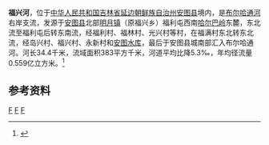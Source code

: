 {{Otheruses|福兴河|other=同名或類似名的其它條目描述}}
'''福兴河'''，位于[[中华人民共和国|中华人民共和国]][[吉林省|吉林省]][[延边朝鲜族自治州|延边朝鲜族自治州]][[安图县|安图县]]境内，是[[布尔哈通河|布尔哈通河]]右岸支流，发源于[[安图县|安图县]]北部[[明月镇_(安图县)|明月镇]]（原福兴乡）福利屯西南[[哈尔巴岭|哈尔巴岭]]东麓，东北流至福利屯后转东南流，经福利村、福林村、光兴村等村，在福满村东北转东北流，经岛兴村、福兴村、永新村和[[安图水库|安图水库]]，最后于安图县城南部汇入布尔哈通河。河长34.4千米，流域面积383平方千米，河道平均比降5.3‰，年均径流量0.559亿立方米。<ref name="中国河湖大典">{{cite book zh |author=《[[中国河湖大典|中国河湖大典]]》编纂委员会 |title=《中国河湖大典·黑龙江、辽河卷》 |format=M |edition=1 |location=北京 |publisher=中国水利水电出版社 |date=2014年4月 |pages=300页 |id= ISBN 978-7-5170-1950-3}}</ref>



==参考资料==
{{reflist}}


[[Category:图们江|F]]
[[Category:吉林河流|F]]
[[Category:安图县|F]]